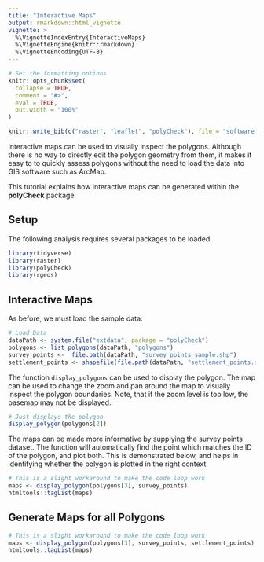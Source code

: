 ```yaml
---
title: "Interactive Maps"
output: rmarkdown::html_vignette
vignette: >
  %\VignetteIndexEntry{InteractiveMaps}
  %\VignetteEngine{knitr::rmarkdown}
  %\VignetteEncoding{UTF-8}
---
```


```r

# Set the formatting options
knitr::opts_chunk$set(
  collapse = TRUE,
  comment = "#>",
  eval = TRUE,
  out.width = "100%"
)

knitr::write_bib(c("raster", "leaflet", "polyCheck"), file = "software.bib")
```

Interactive maps can be used to visually inspect the polygons. Although there is no way to directly edit the polygon geometry from them, it makes it easy to to quickly assess polygons without the need to load the data into GIS software such as ArcMap.

This tutorial explains how interactive maps can be generated within the **polyCheck** package.

## Setup

The following analysis requires several packages to be loaded:

```r
library(tidyverse)
library(raster)
library(polyCheck)
library(rgeos)
```

## Interactive Maps

As before, we must load the sample data:

```r
# Load Data
dataPath <- system.file("extdata", package = "polyCheck")
polygons <- list_polygons(dataPath, "polygons")
survey_points <-  file.path(dataPath, "survey_points_sample.shp")
settlement_points <- shapefile(file.path(dataPath, "settlement_points.shp"))
```

The function `display_polygons` can be used to display the polygon. The map can be used to change the zoom and pan around the map to visually inspect the polygon boundaries. Note, that if the zoom level is too low, the basemap may not be displayed.

```r
# Just displays the polygon
display_polygon(polygons[2])
```

The maps can be made more informative by supplying the survey points dataset. The function will automatically find the point which matches the ID of the polygon, and plot both. This is demonstrated below, and helps in identifying whether the polygon is plotted in the right context.

```r
# This is a slight workaround to make the code loop work
maps <- display_polygon(polygons[3], survey_points)
htmltools::tagList(maps)
```

## Generate Maps for all Polygons

```r
# This is a slight workaround to make the code loop work
maps <- display_polygon(polygons[3], survey_points, settlement_points)
htmltools::tagList(maps)
```

